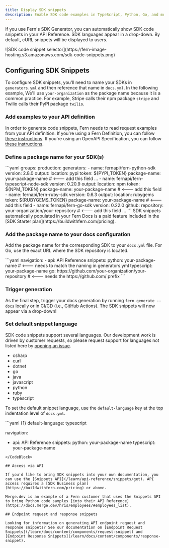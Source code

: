 ```yaml
---
title: Display SDK snippets
description: Enable SDK code examples in TypeScript, Python, Go, and more from the request and response examples documented in your API definition. Once enabled, Fern Docs will automatically populate the snippets within your API Reference.
---
```


If you use Fern's SDK Generator, you can automatically show SDK code snippets in your API Reference. SDK languages appear in a drop-down. By default, cURL snippets will be displayed to users.

<Frame>
![SDK code snippet selector](https://fern-image-hosting.s3.amazonaws.com/sdk-code-snippets.png)
</Frame>

## Configuring SDK Snippets

To configure SDK snippets, you'll need to name your SDKs in `generators.yml` and then reference that name in `docs.yml`. In the following example, We'll use `your-organization` as the package name because it is a common practice. For example, Stripe calls their npm package `stripe` and Twilio calls their PyPI package `twilio`.

### Add examples to your API definition

In order to generate code snippets, Fern needs to read request examples from your API definition. If you're using a Fern Definition, you can follow [these instructions](/learn/api-definition/fern/examples). If you're using an OpenAPI Specification, you can follow [these instructions](https://swagger.io/docs/specification/adding-examples/).

### Define a package name for your SDK(s)

<CodeBlock title="generators.yml">
```yaml
groups:
  production:
    generators:
      - name: fernapi/fern-python-sdk
        version: 2.8.0
        output:
          location: pypi
          token: ${PYPI_TOKEN}
          package-name: your-package-name # <--- add this field
        ...
     - name: fernapi/fern-typescript-node-sdk
        version: 0.20.9
        output:
          location: npm
          token: ${NPM_TOKEN}
          package-name: your-package-name # <--- add this field
     - name: fernapi/fern-ruby-sdk
        version: 0.6.3
        output:
          location: rubygems
          token: ${RUBYGEMS_TOKEN}
          package-name: your-package-name # <--- add this field
     - name: fernapi/fern-go-sdk
        version: 0.22.0
        github:
          repository: your-organization/your-repository # <--- add this field
        ...        
```
</CodeBlock>

<Callout intent='info'>
  SDK snippets automatically populated in your Fern Docs is a paid feature included
  in the [SDK Starter plan](https://buildwithfern.com/pricing).
</Callout>

### Add the package name to your docs configuration
Add the package name for the corresponding SDK to your `docs.yml` file. For Go, use the exact URL where the SDK repository is located. 

<CodeBlock title="docs.yml">
```yaml 
navigation:
  - api: API Reference
    snippets:
      python: your-package-name  # <--- needs to match the naming in generators.yml
      typescript: your-package-name
      go: https://github.com/your-organization/your-repository # <--- needs the https://github.com/ prefix
```
</CodeBlock>

### Trigger generation

As the final step, trigger your docs generation by running `fern generate --docs` locally or in CI/CD (i.e., GitHub Actions). The SDK snippets will now appear via a drop-down!

### Set default snippet language

SDK code snippets support several languages. Our development work is driven by customer requests, so please request support for languages not listed here by [opening an issue](https://github.com/fern-api/fern/issues/new/choose).

* csharp
* curl
* dotnet
* go
* java
* javascript
* python
* ruby
* typescript

To set the default snippet language, use the `default-language` key at the top indentation level of `docs.yml`.

<CodeBlock title="docs.yml">
```yaml {1}
default-language: typescript

navigation:
  - api: API Reference
    snippets:
      python: your-package-name 
      typescript: your-package-name
```
</CodeBlock>

## Access via API

If you'd like to bring SDK snippets into your own documentation, you can use the [Snippets API](/learn/api-reference/snippets/get). API access requires a [SDK Business plan](https://buildwithfern.com/pricing) or above.

Merge.dev is an example of a Fern customer that uses the Snippets API to bring Python code samples [into their API Reference](https://docs.merge.dev/hris/employees/#employees_list).

## Endpoint request and response snippets

Looking for information on generating API endpoint request and response snippets? See our documentation on [Endpoint Request Snippets](/learn/docs/content/components/request-snippet) and [Endpoint Response Snippets](/learn/docs/content/components/response-snippet).
